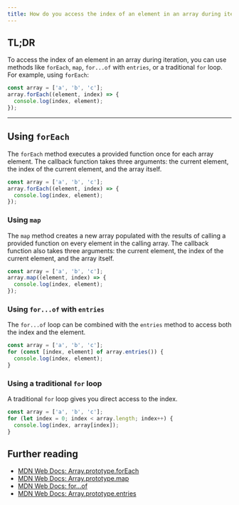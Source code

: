 ```yaml
---
title: How do you access the index of an element in an array during iteration?
---
```


## TL;DR

To access the index of an element in an array during iteration, you can use methods like `forEach`, `map`, `for...of` with `entries`, or a traditional `for` loop. For example, using `forEach`:

```js
const array = ['a', 'b', 'c'];
array.forEach((element, index) => {
  console.log(index, element);
});
```

---

## Using `forEach`

The `forEach` method executes a provided function once for each array element. The callback function takes three arguments: the current element, the index of the current element, and the array itself.

```js
const array = ['a', 'b', 'c'];
array.forEach((element, index) => {
  console.log(index, element);
});
```

### Using `map`

The `map` method creates a new array populated with the results of calling a provided function on every element in the calling array. The callback function also takes three arguments: the current element, the index of the current element, and the array itself.

```js
const array = ['a', 'b', 'c'];
array.map((element, index) => {
  console.log(index, element);
});
```

### Using `for...of` with `entries`

The `for...of` loop can be combined with the `entries` method to access both the index and the element.

```js
const array = ['a', 'b', 'c'];
for (const [index, element] of array.entries()) {
  console.log(index, element);
}
```

### Using a traditional `for` loop

A traditional `for` loop gives you direct access to the index.

```js
const array = ['a', 'b', 'c'];
for (let index = 0; index < array.length; index++) {
  console.log(index, array[index]);
}
```

## Further reading

- [MDN Web Docs: Array.prototype.forEach](https://developer.mozilla.org/en-US/docs/Web/JavaScript/Reference/Global_Objects/Array/forEach)
- [MDN Web Docs: Array.prototype.map](https://developer.mozilla.org/en-US/docs/Web/JavaScript/Reference/Global_Objects/Array/map)
- [MDN Web Docs: for...of](https://developer.mozilla.org/en-US/docs/Web/JavaScript/Reference/Statements/for...of)
- [MDN Web Docs: Array.prototype.entries](https://developer.mozilla.org/en-US/docs/Web/JavaScript/Reference/Global_Objects/Array/entries)
